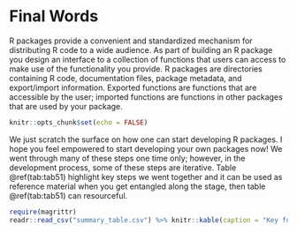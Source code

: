 # Final Words
R packages provide a convenient and standardized mechanism for distributing R code to a wide audience. As part of building an R package you design an interface to a collection of functions that users can access to make use of the functionality you provide. R packages are directories containing R code, documentation files, package metadata, and export/import information. Exported functions are functions that are accessible by the user; imported functions are functions in other packages that are used by your package.

```r
knitr::opts_chunk$set(echo = FALSE)
```

We just scratch the surface on how one can start developing R packages. I hope you feel empowered to start developing your own packages now! We went through many of these steps one time only; however, in the development process, some of these steps are iterative. Table \@ref(tab:tab51)  highlight key steps we went together and it can be used as reference material when you get entangled along the stage, then table \@ref(tab:tab51) can resourceful.


```r

require(magrittr)
readr::read_csv("summary_table.csv") %>% knitr::kable(caption = "Key functions in sequantial order during package developmnent")
```

